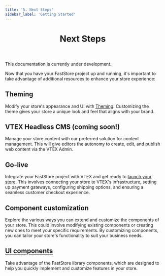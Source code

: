 ```yaml
---
title: '5. Next Steps'
sidebar_label: 'Getting Started'
---
```



<header>

# Next Steps

</header>

<Callout type="warning" emoji="⚠️">
This documentation is currently under development.
</Callout>

Now that you have your FastStore project up and running, it's important to take advantage of additional resources to enhance your store experience:

## Theming

Modify your store's appearance and UI with [Theming](/docs/brandless). Customizing the theme gives your store a unique look and feel that aligns with your brand.

## VTEX Headless CMS (coming soon!)

Manage your store content with our preferred solution for content management. This will give editors the autonomy to create, edit, and publish web content via the VTEX Admin.

## Go-live

Integrate your FastStore project with VTEX and get ready to [launch your store](/docs/go-live/overview). This involves connecting your store to VTEX's infrastructure, setting up payment gateways, configuring shipping options, and ensuring a seamless customer checkout experience.

## Component customization

Explore the various ways you can extend and customize the components of your store. This could involve modifying existing components or creating new ones to meet your specific requirements. By customizing components, you can tailor your store's functionality to suit your business needs.

## [UI components](/components)

Take advantage of the FastStore library components, which are designed to help you quickly implement and customize features in your store.

